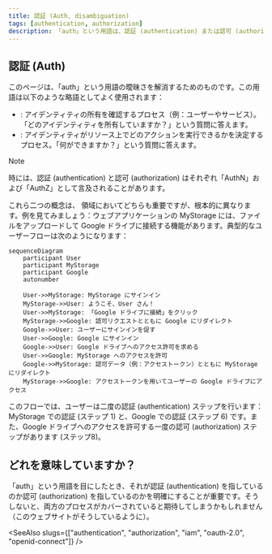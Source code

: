 ```yaml
---
title: 認証 (Auth, disambiguation)
tags: [authentication, authorization]
description: 「auth」という用語は、認証 (authentication) または認可 (authorization) の略としてよく使用されます。これらの概念は関連していますが、根本的に異なります。
---
```


## 認証 (Auth)

このページは、「auth」という用語の曖昧さを解消するためのものです。この用語は以下のような略語としてよく使用されます：

- <Ref slug="authentication" />: アイデンティティの所有を確認するプロセス（例：ユーザーやサービス）。「どのアイデンティティを所有していますか？」という質問に答えます。
- <Ref slug="authorization" />: アイデンティティがリソース上でどのアクションを実行できるかを決定するプロセス。「何ができますか？」という質問に答えます。

> [!Note]
> 時には、認証 (authentication) と認可 (authorization) はそれぞれ「AuthN」および「AuthZ」として言及されることがあります。

これら二つの概念は、<Ref slug="iam" /> 領域においてどちらも重要ですが、根本的に異なります。例を見てみましょう：ウェブアプリケーションの MyStorage には、ファイルをアップロードして Google ドライブに接続する機能があります。典型的なユーザーフローは次のようになります：

```mermaid
sequenceDiagram
    participant User
    participant MyStorage
    participant Google
    autonumber

    User->>MyStorage: MyStorage にサインイン
    MyStorage->>User: ようこそ、User さん！
    User->>MyStorage: 「Google ドライブに接続」をクリック
    MyStorage->>Google: 認可リクエストとともに Google にリダイレクト
    Google->>User: ユーザーにサインインを促す
    User->>Google: Google にサインイン
    Google->>User: Google ドライブへのアクセス許可を求める
    User->>Google: MyStorage へのアクセスを許可
    Google->>MyStorage: 認可データ（例：アクセストークン）とともに MyStorage にリダイレクト
    MyStorage->>Google: アクセストークンを用いてユーザーの Google ドライブにアクセス
```

このフローでは、ユーザーは二度の認証 (authentication) ステップを行います：MyStorage での認証 (ステップ 1) と、Google での認証 (ステップ 6) です。また、Google ドライブへのアクセスを許可する一度の認可 (authorization) ステップがあります (ステップ8)。

## どれを意味していますか？

「auth」という用語を目にしたとき、それが認証 (authentication) を指しているのか認可 (authorization) を指しているのかを明確にすることが重要です。そうしないと、両方のプロセスがカバーされていると期待してしまうかもしれません（このウェブサイトがそうしているように）。

<SeeAlso slugs={["authentication", "authorization", "iam", "oauth-2.0", "openid-connect"]} />

